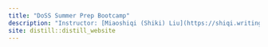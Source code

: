 ```yaml
---
title: "DoSS Summer Prep Bootcamp"
description: "Instructor: [Miaoshiqi (Shiki) Liu](https://shiqi.writingspace.cc)"
site: distill::distill_website
---
```




